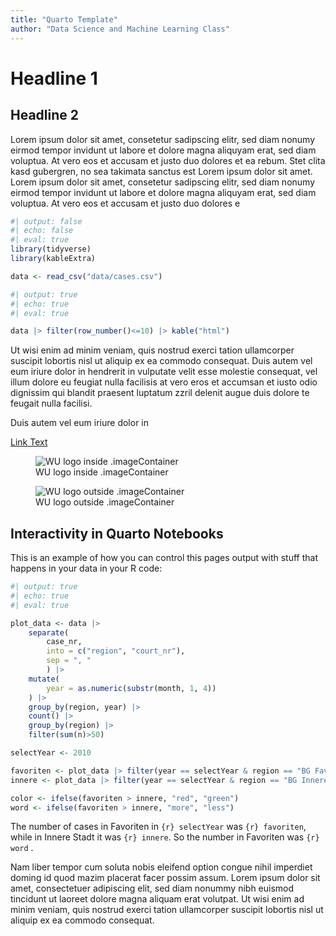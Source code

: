 ```yaml
---
title: "Quarto Template"
author: "Data Science and Machine Learning Class"
---
```



# Headline 1

## Headline 2

Lorem ipsum dolor sit amet, consetetur sadipscing elitr, sed diam nonumy eirmod tempor invidunt ut labore et dolore magna aliquyam erat, sed diam voluptua. At vero eos et accusam et justo duo dolores et ea rebum. Stet clita kasd gubergren, no sea takimata sanctus est Lorem ipsum dolor sit amet. Lorem ipsum dolor sit amet, consetetur sadipscing elitr, sed diam nonumy eirmod tempor invidunt ut labore et dolore magna aliquyam erat, sed diam voluptua. At vero eos et accusam et justo duo dolores e

```r
#| output: false
#| echo: false
#| eval: true
library(tidyverse)
library(kableExtra)

data <- read_csv("data/cases.csv")
```

::: {.column-screen-inset}

```r
#| output: true
#| echo: true
#| eval: true

data |> filter(row_number()<=10) |> kable("html")
```

:::

::: {.imageContainer }

Ut wisi enim ad minim veniam, quis nostrud exerci tation ullamcorper suscipit lobortis nisl ut aliquip ex ea commodo consequat. Duis autem vel eum iriure dolor in hendrerit in vulputate velit esse molestie consequat, vel illum dolore eu feugiat nulla facilisis at vero eros et accumsan et iusto odio dignissim qui blandit praesent luptatum zzril delenit augue duis dolore te feugait nulla facilisi.  


Duis autem vel eum iriure dolor in

[Link Text](https://wifo.ac.at){target="_blank" .myLink}

![WU logo inside .imageContainer](img/wu.svg){fig-align="left" .myLogo .defaultLogo}

:::

![WU logo outside .imageContainer](img/wu.svg){fig-align="left" .myLogo .defaultLogo}


## Interactivity in Quarto Notebooks

This is an example of how you can control this pages output with stuff that happens in your data in your R code:

```r
#| output: true
#| echo: true
#| eval: true

plot_data <- data |> 
    separate(
        case_nr, 
        into = c("region", "court_nr"), 
        sep = ", "
        ) |>
    mutate(
        year = as.numeric(substr(month, 1, 4))
    ) |>
    group_by(region, year) |>
    count() |>
    group_by(region) |>
    filter(sum(n)>50) 

selectYear <- 2010

favoriten <- plot_data |> filter(year == selectYear & region == "BG Favoriten") |> pull()
innere <- plot_data |> filter(year == selectYear & region == "BG Innere Stadt Wien") |> pull()

color <- ifelse(favoriten > innere, "red", "green")
word <- ifelse(favoriten > innere, "more", "less")
```

The number of cases in Favoriten in `{r} selectYear` was `{r} favoriten`, while in Innere Stadt it was `{r} innere`. So the number in Favoriten was <span style="color:`{r} color`;"> `{r} word` </span>.

Nam liber tempor cum soluta nobis eleifend option congue nihil imperdiet doming id quod mazim placerat facer possim assum. Lorem ipsum dolor sit amet, consectetuer adipiscing elit, sed diam nonummy nibh euismod tincidunt ut laoreet dolore magna aliquam erat volutpat. Ut wisi enim ad minim veniam, quis nostrud exerci tation ullamcorper suscipit lobortis nisl ut aliquip ex ea commodo consequat.  

